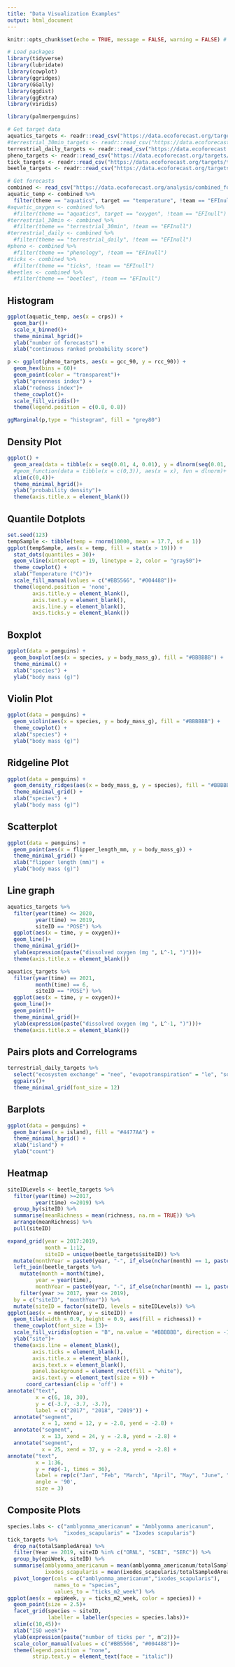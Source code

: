 ```yaml
---
title: "Data Visualization Examples"
output: html_document
---
```


```r
knitr::opts_chunk$set(echo = TRUE, message = FALSE, warning = FALSE) # Show code and plots

# Load packages
library(tidyverse)
library(lubridate)
library(cowplot)
library(ggridges)
library(GGally)
library(ggdist)
library(ggExtra)
library(viridis)

library(palmerpenguins)

# Get target data
aquatics_targets <- readr::read_csv("https://data.ecoforecast.org/targets/aquatics/aquatics-targets.csv.gz")
#terrestrial_30min_targets <- readr::read_csv("https://data.ecoforecast.org/targets/terrestrial/terrestrial_30min-targets.csv.gz", guess_max = 1e6)
terrestrial_daily_targets <- readr::read_csv("https://data.ecoforecast.org/targets/terrestrial/terrestrial_daily-targets.csv.gz", guess_max = 1e6)
pheno_targets <- readr::read_csv("https://data.ecoforecast.org/targets/phenology/phenology-targets.csv.gz")
tick_targets <- readr::read_csv("https://data.ecoforecast.org/targets/ticks/ticks-targets.csv.gz")
beetle_targets <- readr::read_csv("https://data.ecoforecast.org/targets/beetles/beetles-targets.csv.gz", guess_max = 1e6)

# Get forecasts
combined <- read_csv("https://data.ecoforecast.org/analysis/combined_forecasts_scores.csv.gz")
aquatic_temp <- combined %>% 
  filter(theme == "aquatics", target == "temperature", !team == "EFInull")
#aquatic_oxygen <- combined %>%
  #filter(theme == "aquatics", target == "oxygen", !team == "EFInull")
#terrestrial_30min <- combined %>% 
  #filter(theme == "terrestrial_30min", !team == "EFInull")
#terrestrial_daily <- combined %>% 
  #filter(theme == "terrestrial_daily", !team == "EFInull")
#pheno <- combined %>% 
  #filter(theme == "phenology", !team == "EFInull")
#ticks <- combined %>% 
  #filter(theme == "ticks", !team == "EFInull")
#beetles <- combined %>% 
  #filter(theme == "beetles", !team == "EFInull")
```

## Histogram

```r

ggplot(aquatic_temp, aes(x = crps)) +
  geom_bar()+
  scale_x_binned()+
  theme_minimal_hgrid()+
  ylab("number of forecasts") + 
  xlab("continuous ranked probability score")
```
```r
p <- ggplot(pheno_targets, aes(x = gcc_90, y = rcc_90)) +
  geom_hex(bins = 60)+
  geom_point(color = "transparent")+
  ylab("greenness index") + 
  xlab("redness index")+
  theme_cowplot()+
  scale_fill_viridis()+
  theme(legend.position = c(0.8, 0.8))

ggMarginal(p,type = "histogram", fill = "grey80")

```

## Density Plot

```r
ggplot() +
  geom_area(data = tibble(x = seq(0.01, 4, 0.01), y = dlnorm(seq(0.01, 4, 0.01))), aes(x = x, y = y), fill = "#4477AA", color = "black")+
  #geom_function(data = tibble(x = c(0,3)), aes(x = x), fun = dlnorm)+
  xlim(c(0,4))+
  theme_minimal_hgrid()+
  ylab("probability density")+
  theme(axis.title.x = element_blank())
```

## Quantile Dotplots

```r
set.seed(123)
tempSample <- tibble(temp = rnorm(10000, mean = 17.7, sd = 1))
ggplot(tempSample, aes(x = temp, fill = stat(x > 19))) + 
  stat_dots(quantiles = 30)+
  geom_vline(xintercept = 19, linetype = 2, color = "gray50")+
  theme_cowplot() +
  xlab("Temperature (°C)")+
  scale_fill_manual(values = c("#BB5566", "#004488"))+
  theme(legend.position = 'none',
        axis.title.y = element_blank(),
        axis.text.y = element_blank(),
        axis.line.y = element_blank(), 
        axis.ticks.y = element_blank())

```

## Boxplot 

```r
ggplot(data = penguins) +
  geom_boxplot(aes(x = species, y = body_mass_g), fill = "#BBBBBB") +
  theme_minimal() +
  xlab("species") +
  ylab("body mass (g)")
```

## Violin Plot

```r
ggplot(data = penguins) +
  geom_violin(aes(x = species, y = body_mass_g), fill = "#BBBBBB") +
  theme_cowplot() +
  xlab("species") +
  ylab("body mass (g)")
```

## Ridgeline Plot 

```r
ggplot(data = penguins) +
  geom_density_ridges(aes(x = body_mass_g, y = species), fill = "#BBBBBB") +
  theme_minimal_grid() +
  xlab("species") +
  ylab("body mass (g)")
```

## Scatterplot

```r
ggplot(data = penguins) +
  geom_point(aes(x = flipper_length_mm, y = body_mass_g)) +
  theme_minimal_grid() +
  xlab("flipper length (mm)") +
  ylab("body mass (g)")
```

## Line graph

```r
aquatics_targets %>% 
  filter(year(time) <= 2020, 
         year(time) >= 2019,
         siteID == "POSE") %>%
  ggplot(aes(x = time, y = oxygen))+
  geom_line()+
  theme_minimal_grid()+
  ylab(expression(paste("dissolved oxygen (mg ", L^-1, ")")))+
  theme(axis.title.x = element_blank())
```

```r
aquatics_targets %>% 
  filter(year(time) == 2021, 
         month(time) == 6,
         siteID == "POSE") %>%
  ggplot(aes(x = time, y = oxygen))+
  geom_line()+
  geom_point()+
  theme_minimal_grid()+
  ylab(expression(paste("dissolved oxygen (mg ", L^-1, ")")))+
  theme(axis.title.x = element_blank())
```

## Pairs plots and Correlograms

```r
terrestrial_daily_targets %>%
  select("ecosystem exchange" = "nee", "evapotranspiration" = "le", "soil moisture" = "vswc") %>% 
  ggpairs()+
  theme_minimal_grid(font_size = 12)
```

## Barplots

```r
ggplot(data = penguins) +
  geom_bar(aes(x = island), fill = "#4477AA") +
  theme_minimal_hgrid() +
  xlab("island") +
  ylab("count")
```

## Heatmap

```r
siteIDLevels <- beetle_targets %>%
  filter(year(time) >=2017,
         year(time) <=2019) %>%
  group_by(siteID) %>%
  summarise(meanRichness = mean(richness, na.rm = TRUE)) %>%
  arrange(meanRichness) %>%
  pull(siteID)

expand_grid(year = 2017:2019,
            month = 1:12, 
            siteID = unique(beetle_targets$siteID)) %>%
  mutate(monthYear = paste0(year, "-", if_else(nchar(month) == 1, paste0("0", month), as.character(month)))) %>%
  left_join(beetle_targets %>%
    mutate(month = month(time),
         year = year(time), 
         monthYear = paste0(year, "-", if_else(nchar(month) == 1, paste0("0", month), as.character(month)))) %>%
    filter(year >= 2017, year <= 2019),
  by = c("siteID", "monthYear")) %>%
  mutate(siteID = factor(siteID, levels = siteIDLevels)) %>%
ggplot(aes(x = monthYear, y = siteID)) +
  geom_tile(width = 0.9, height = 0.9, aes(fill = richness)) + 
  theme_cowplot(font_size = 13)+
  scale_fill_viridis(option = "B", na.value = "#BBBBBB", direction = -1, end = 0.9) +
  ylab("site")+
  theme(axis.line = element_blank(),
        axis.ticks = element_blank(), 
        axis.title.x = element_blank(),
        axis.text.x = element_blank(),
        panel.background = element_rect(fill = "white"),
        axis.text.y = element_text(size = 9)) +
      coord_cartesian(clip = 'off') +
annotate("text", 
         x = c(6, 18, 30), 
         y = c(-3.7, -3.7, -3.7), 
         label = c("2017", "2018", "2019")) +
  annotate("segment", 
           x = 1, xend = 12, y = -2.8, yend = -2.8) + 
  annotate("segment", 
           x = 13, xend = 24, y = -2.8, yend = -2.8) + 
  annotate("segment", 
           x = 25, xend = 37, y = -2.8, yend = -2.8) + 
annotate("text",
         x = 1:36,
         y = rep(-1, times = 36),
         label = rep(c("Jan", "Feb", "March", "April", "May", "June", "July", "Aug", "Sept", "Oct", "Nov", "Dec"), times = 3),
         angle = '90', 
         size = 3)
```

## Composite Plots

```r

species.labs <- c("amblyomma_americanum" = "Amblyomma americanum", 
                  "ixodes_scapularis" = "Ixodes scapularis")
tick_targets %>%
  drop_na(totalSampledArea) %>%
  filter(Year == 2019, siteID %in% c("ORNL", "SCBI", "SERC")) %>%
  group_by(epiWeek, siteID) %>%
  summarise(amblyomma_americanum = mean(amblyomma_americanum/totalSampledArea, na.rm = TRUE), 
            ixodes_scapularis = mean(ixodes_scapularis/totalSampledArea, na.rm = TRUE)) %>%
  pivot_longer(cols = c("amblyomma_americanum","ixodes_scapularis"),
               names_to = "species", 
               values_to = "ticks_m2_week") %>%
ggplot(aes(x = epiWeek, y = ticks_m2_week, color = species)) +
  geom_point(size = 2.5)+
  facet_grid(species ~ siteID,
             labeller = labeller(species = species.labs))+
  xlim(c(10,45))+
  xlab("ISO week")+
  ylab(expression(paste("number of ticks per ", m^2)))+
  scale_color_manual(values = c("#BB5566", "#004488"))+
  theme(legend.position = "none",
        strip.text.y = element_text(face = "italic"))
```
